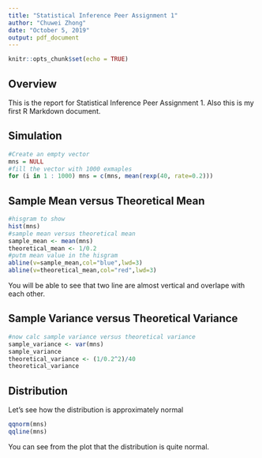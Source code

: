 ---
title: "Statistical Inference Peer Assignment 1"
author: "Chuwei Zhong"
date: "October 5, 2019"
output: pdf_document
---

```{r setup, include=FALSE}
knitr::opts_chunk$set(echo = TRUE)
```

## Overview

This is the report for Statistical Inference Peer Assignment 1. Also this is my first R Markdown document. 

## Simulation

```{r}
#Create an empty vector
mns = NULL
#fill the vector with 1000 exmaples
for (i in 1 : 1000) mns = c(mns, mean(rexp(40, rate=0.2)))
```

## Sample Mean versus Theoretical Mean

```{r}
#hisgram to show
hist(mns)
#sample mean versus theoretical mean
sample_mean <- mean(mns)
theoretical_mean <- 1/0.2
#putm mean value in the hisgram
abline(v=sample_mean,col="blue",lwd=3)
abline(v=theoretical_mean,col="red",lwd=3)
```
You will be able to see that two line are almost vertical and overlape with each other. 

## Sample Variance versus Theoretical Variance

```{r}
#now calc sample variance versus theoretical variance
sample_variance <- var(mns)
sample_variance
theoretical_variance <- (1/0.2^2)/40
theoretical_variance
```

## Distribution
Let's see how the distribution is approximately normal

```{r}
qqnorm(mns)
qqline(mns)
```

You can see from the plot that the distribution is quite normal. 
